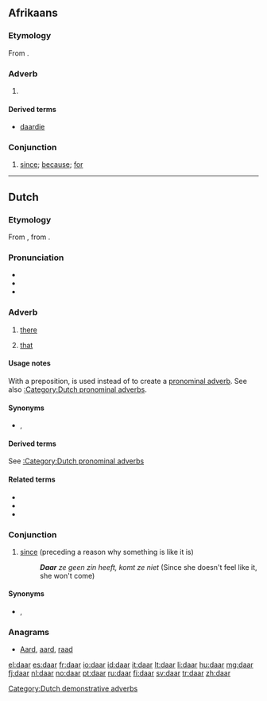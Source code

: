 ==Afrikaans==
===Etymology===
From {{etyl|nl|af}} {{term|daar|lang=nl}}.
===Adverb===
{{head|af|adverb}}

# {{l/en|there}}

====Derived terms====
* [[daardie]]

===Conjunction===
{{head|af|conjunction}}

# [[since]]; [[because]]; [[for]]
----
==Dutch==

===Etymology===
From {{etyl|odt|nl}} {{term/t|odt|*thar}}, from {{etyl|gem-pro|nl}} {{term/t|gem-pro|*þar}}.

===Pronunciation===
* {{rhymes|aːr|lang=nl}}
* {{IPA|/daːr/|lang=nl}}
* {{audio|Nl-daar.ogg|audio}}

===Adverb===
{{nl-adv}}

# [[there]]
# {{context|with a preposition|lang=nl}} [[that]]

====Usage notes====
With a preposition, {{term||daar|lang=nl}} is used instead of {{term|dat|lang=nl}} to create a [[pronominal adverb]]. See also [[:Category:Dutch pronominal adverbs]].

====Synonyms====
* {{l/nl|ginds}}, {{l/nl|ginder}}

====Derived terms====
See [[:Category:Dutch pronominal adverbs]]

====Related terms====
* {{l/nl|hier}}
* {{l/nl|er}}
* {{l/nl|waar}}

===Conjunction===
{{nl-con}}

# [[since]] (preceding a reason why something is like it is)
#: '''''Daar''' ze geen zin heeft, komt ze niet'' (Since she doesn't feel like it, she won't come)

====Synonyms====
* {{l/nl|aangezien}}, {{l/nl|omdat}}

===Anagrams===
* [[Aard#Dutch|Aard]], [[aard#Dutch|aard]], [[raad#Dutch|raad]]

[[Category:Dutch demonstrative adverbs]]

[[el:daar]]
[[es:daar]]
[[fr:daar]]
[[io:daar]]
[[id:daar]]
[[it:daar]]
[[lt:daar]]
[[li:daar]]
[[hu:daar]]
[[mg:daar]]
[[fj:daar]]
[[nl:daar]]
[[no:daar]]
[[pt:daar]]
[[ru:daar]]
[[fi:daar]]
[[sv:daar]]
[[tr:daar]]
[[zh:daar]]